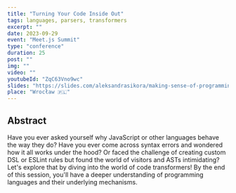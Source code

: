 ```yaml
---
title: "Turning Your Code Inside Out"
tags: languages, parsers, transformers
excerpt: ""
date: 2023-09-29
event: "Meet.js Summit"
type: "conference"
duration: 25
post: ""
img: ""
video: ""
youtubeId: "ZqC63Vno9wc"
slides: "https://slides.com/aleksandrasikora/making-sense-of-programming-languages-aad829"
place: "Wrocław 🇵🇱"
---
```


## Abstract

Have you ever asked yourself why JavaScript or other languages behave the way
they do? Have you ever come across syntax errors and wondered how it all works
under the hood? Or faced the challenge of creating custom DSL or ESLint rules
but found the world of visitors and ASTs intimidating? Let's explore that by
diving into the world of code transformers! By the end of this session, you'll
have a deeper understanding of programming languages and their underlying
mechanisms.
